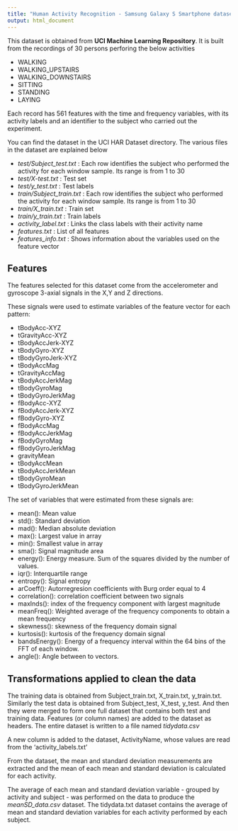 ---
title: "Human Activity Recognition - Samsung Galaxy S Smartphone dataset"
output: html_document
---

This dataset is obtained from **UCI Machine Learning Repository**. It is built from the recordings of 30 persons perforing the below activities

  - WALKING 
  - WALKING_UPSTAIRS
  - WALKING_DOWNSTAIRS
  - SITTING
  - STANDING
  - LAYING
  
Each record has 561 features with the time and frequency variables, with its activity labels and an identifier to the subject who carried out the experiment.

You can find the dataset in the UCI HAR Dataset directory. The various files in the dataset are explained below

  - *test/Subject_test.txt* : Each row identifies the subject who performed the activity for each                                   window sample. Its range is from 1 to 30
  - *test/X-test.txt* : Test set
  - *test/y_test.txt* : Test labels
  - *train/Subject_train.txt* : Each row identifies the subject who performed the activity for each                                   window sample. Its range is from 1 to 30 
  - *train/X_train.txt* : Train set
  - *train/y_train.txt* : Train labels
  - *activity_label.txt* : Links the class labels with their activity name
  - *features.txt* : List of all features
  - *features_info.txt* : Shows information about the variables used on the feature vector
  
## Features

The features selected for this dataset come from the accelerometer and gyroscope 3-axial signals in the X,Y and Z directions.

These signals were used to estimate variables of the feature vector for each pattern:  

  - tBodyAcc-XYZ
  - tGravityAcc-XYZ
  - tBodyAccJerk-XYZ
  - tBodyGyro-XYZ
  - tBodyGyroJerk-XYZ
  - tBodyAccMag
  - tGravityAccMag
  - tBodyAccJerkMag
  - tBodyGyroMag
  - tBodyGyroJerkMag
  - fBodyAcc-XYZ
  - fBodyAccJerk-XYZ
  - fBodyGyro-XYZ
  - fBodyAccMag
  - fBodyAccJerkMag
  - fBodyGyroMag
  - fBodyGyroJerkMag
  - gravityMean
  - tBodyAccMean
  - tBodyAccJerkMean
  - tBodyGyroMean
  - tBodyGyroJerkMean

The set of variables that were estimated from these signals are: 

  - mean(): Mean value
  - std(): Standard deviation
  - mad(): Median absolute deviation 
  - max(): Largest value in array
  - min(): Smallest value in array
  - sma(): Signal magnitude area
  - energy(): Energy measure. Sum of the squares divided by the number of values. 
  - iqr(): Interquartile range 
  - entropy(): Signal entropy
  - arCoeff(): Autorregresion coefficients with Burg order equal to 4
  - correlation(): correlation coefficient between two signals
  - maxInds(): index of the frequency component with largest magnitude
  - meanFreq(): Weighted average of the frequency components to obtain a mean frequency
  - skewness(): skewness of the frequency domain signal 
  - kurtosis(): kurtosis of the frequency domain signal 
  - bandsEnergy(): Energy of a frequency interval within the 64 bins of the FFT of each window.
  - angle(): Angle between to vectors.

## Transformations applied to clean the data

The training data is obtained from Subject_train.txt, X_train.txt, y_train.txt. Similarly the test data is obtained from Subject_test, X_test, y_test. And then they were merged to form one full dataset that contains both test and training data. Features (or column names) are added to the dataset as headers. The entire dataset is written to a file named *tidydata.csv*

A new column is added to the dataset, ActivityName, whose values are read from the 'activity_labels.txt'

From the dataset, the mean and standard deviation measurements are extracted and the mean of each mean and standard deviation is calculated for each activity.

The average of each mean and standard deviation variable - grouped by activity and subject - was performed on the data to produce the *meanSD_data.csv* dataset. The tidydata.txt dataset contains the average of mean and standard deviation variables for each activity performed by each subject.

